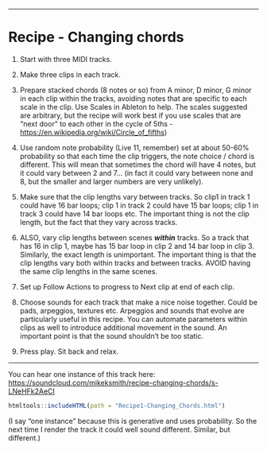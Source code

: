 ------------------------------------------------------------------------

# Recipe - Changing chords

1.  Start with three MIDI tracks.

2.  Make three clips in each track.

3.  Prepare stacked chords (8 notes or so) from A minor, D minor, G minor in each clip within the tracks, avoiding notes that are specific to each scale in the clip. Use Scales in Ableton to help. The scales suggested are arbitrary, but the recipe will work best if you use scales that are "next door" to each other in the cycle of 5ths - <https://en.wikipedia.org/wiki/Circle_of_fifths>)

4.  Use random note probability (Live 11, remember) set at about 50-60% probability so that each time the clip triggers, the note choice / chord is different. This will mean that sometimes the chord will have 4 notes, but it could vary between 2 and 7... (in fact it could vary between none and 8, but the smaller and larger numbers are very unlikely).

5.  Make sure that the clip lengths vary between tracks. So clip1 in track 1 could have 16 bar loops; clip 1 in track 2 could have 15 bar loops; clip 1 in track 3 could have 14 bar loops etc. The important thing is not the clip length, but the fact that they vary across tracks.

6.  ALSO, vary clip lengths between scenes ***within*** tracks. So a track that has 16 in clip 1, maybe has 15 bar loop in clip 2 and 14 bar loop in clip 3. Similarly, the exact length is unimportant. The important thing is that the clip lengths vary both within tracks and between tracks. AVOID having the same clip lengths in the same scenes.

7.  Set up Follow Actions to progress to Next clip at end of each clip.

8.  Choose sounds for each track that make a nice noise together. Could be pads, arpeggios, textures etc. Arpeggios and sounds that evolve are particularly useful in this recipe. You can automate parameters within clips as well to introduce additional movement in the sound. An important point is that the sound shouldn't be too static.

9.  Press play. Sit back and relax.

------------------------------------------------------------------------

You can hear one instance of this track here: <https://soundcloud.com/mikeksmith/recipe-changing-chords/s-LNeHFk2AeCI>

```r
htmltools::includeHTML(path = "Recipe1-Changing_Chords.html")

```

(I say "one instance" because this is generative and uses probability. So the next time I render the track it could well sound different. Similar, but different.)
